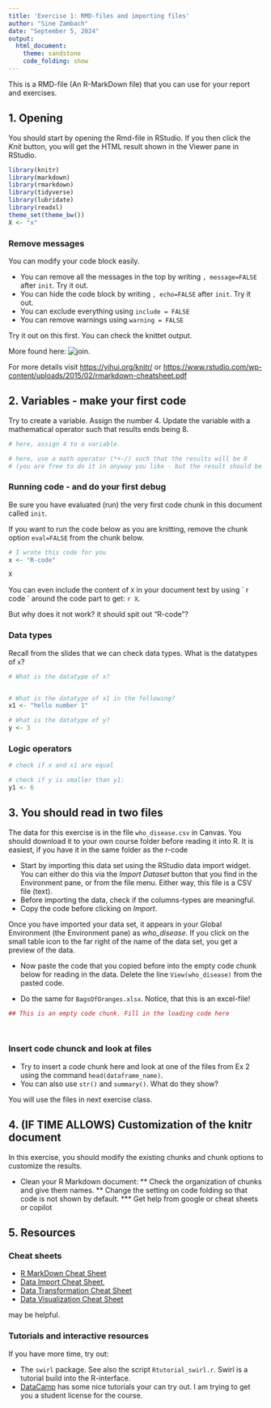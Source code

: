 ```yaml
---
title: 'Exercise 1: RMD-files and importing files'
author: "Sine Zambach"
date: "September 5, 2024"
output: 
  html_document:
    theme: sandstone
    code_folding: show
---
```



This is a RMD-file (An R-MarkDown file) that you can use for your report and exercises. 

## 1. Opening

You should start by opening the Rmd-file in RStudio. If you then click the *Knit* button, you will get the HTML result shown in the Viewer pane in RStudio. 

```r
library(knitr)
library(markdown)
library(rmarkdown)
library(tidyverse)
library(lubridate)
library(readxl)
theme_set(theme_bw())
X <- "x"
```


### Remove messages

You can modify your code block easily.

* You can remove all the messages in the top by writing `, message=FALSE` after `init`. Try it out.
* You can hide the code block by writing `, echo=FALSE` after `init`. Try it out. 
* You can exclude everything using  `include = FALSE`
* You can remove warnings using `warning = FALSE`


Try it out on this first. You can check the knittet output.

More found here: 
![join.](rmdEscapeHeader.png) 

For more details visit <https://yihui.org/knitr/> or <https://www.rstudio.com/wp-content/uploads/2015/02/rmarkdown-cheatsheet.pdf>


## 2. Variables - make your first code

Try to create a variable. Assign the number 4. Update the variable with a mathematical operator such that results ends being 8.

```r
# here, assign 4 to a variable. 

# here, use a math operator (*+-/) such that the results will be 8 
# (you are free to do it in anyway you like - but the result should be 8)


```




### Running code - and do your first debug


Be sure you have evaluated (run) the very first code chunk in this document called `init`. 

If you want to run the code below as you are knitting, remove the chunk option `eval=FALSE` from the chunk below.

```r
# I wrote this code for you
x <- "R-code"

X

```


You can even include the content of `X` in your document text by using \` r code \` around the code part to get: `r X`.

But why does it not work? it should spit out "R-code"?


### Data types

Recall from the slides that we can check data types.
What is the datatypes of `x`? 

```r
# What is the datatype of x?


# What is the datatype of x1 in the following?
x1 <- "hello number 1"

# What is the datatype of y?
y <- 3

```


### Logic operators


```r
# check if x and x1 are equal

# check if y is smaller than y1:
y1 <- 6


```




## 3. You should read in two files

The data for this exercise is in the file `who_disease.csv` in Canvas. You should download it to your own course folder before reading it into R. It is easiest, if you have it in the same folder as the r-code

* Start by importing this data set using the RStudio data import widget. You can either do this via the *Import Dataset* button that you find in the Environment pane, or from the file menu. 
Either way, this file is a CSV file (text). 
* Before importing the data, check if the columns-types are meaningful.
* Copy the code before clicking on *Import*. 

Once you have imported your data set, it appears in your Global Environment (the Environment pane) 
as *who_disease*. If you click on the small table icon to the far right of the name of the data set, 
you get a preview of the data. 

* Now paste the code that you copied before into the empty code chunk below for reading in the data. Delete the line `View(who_disease)` from the pasted code.

* Do the same for `BagsOfOranges.xlsx`. Notice, that this is an excel-file! 

```r

## This is an empty code chunk. Fill in the loading code here

  
```


### Insert code chunck and look at files

* Try to insert a code chunk here and look at one of the files from Ex 2 using the command `head(dataframe_name)`. 
* You can also use `str()` and `summary()`. What do they show?

You will use the files in next exercise class.



## 4. (IF TIME ALLOWS) Customization of the knitr document

In this exercise, you should modify the existing chunks and chunk options to customize the results.  

* Clean your R Markdown document: 
** Check the organization of chunks and give them names. 
** Change the setting on code folding so that code is not shown by default. 
*** Get help from google or cheat sheets or copilot

## 5. Resources

### Cheat sheets

* [R MarkDown Cheat Sheet](https://www.rstudio.com/wp-content/uploads/2015/02/rmarkdown-cheatsheet.pdf) 
* [Data Import Cheat Sheet](https://github.com/rstudio/cheatsheets/raw/master/data-import.pdf),
* [Data Transformation Cheat Sheet](https://github.com/rstudio/cheatsheets/raw/master/data-transformation.pdf) 
* [Data Visualization Cheat Sheet](https://github.com/rstudio/cheatsheets/raw/master/data-visualization-2.1.pdf) 

may be helpful. 

### Tutorials and interactive resources

If you have more time, try out:

* The `swirl` package. See also the script `Rtutorial_swirl.r`. Swirl is a tutorial build into the R-interface.
* [DataCamp](https://www.datacamp.com/) has some nice tutorials your can try out. I am trying to get you a student license for the course. 
